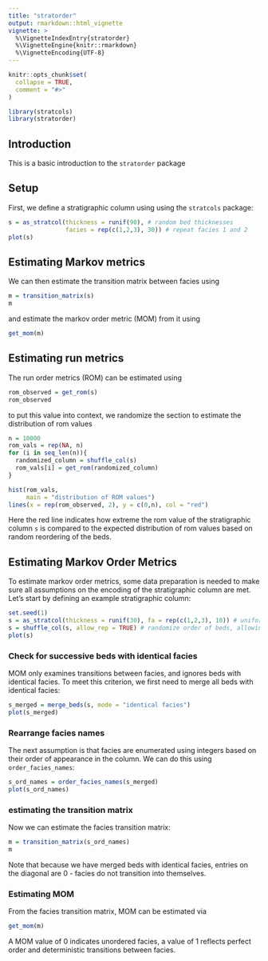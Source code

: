 ```yaml
---
title: "stratorder"
output: rmarkdown::html_vignette
vignette: >
  %\VignetteIndexEntry{stratorder}
  %\VignetteEngine{knitr::rmarkdown}
  %\VignetteEncoding{UTF-8}
---
```


```r
knitr::opts_chunk$set(
  collapse = TRUE,
  comment = "#>"
)
```

```r
library(stratcols)
library(stratorder)
```

## Introduction

This is a basic introduction to the `stratorder` package

## Setup

First, we define a stratigraphic column using using the `stratcols` package:

```r
s = as_stratcol(thickness = runif(90), # random bed thicknesses
                facies = rep(c(1,2,3), 30)) # repeat facies 1 and 2 
plot(s)
```

## Estimating Markov metrics

We can then estimate the transition matrix between facies using

```r
m = transition_matrix(s)
m
```
and estimate the markov order metric (MOM) from it using

```r
get_mom(m)
```
## Estimating run metrics

The run order metrics (ROM) can be estimated using

```r
rom_observed = get_rom(s)
rom_observed
```
to put this value into context, we randomize the section to estimate the distribution of rom values

```r
n = 10000
rom_vals = rep(NA, n)
for (i in seq_len(n)){
  randomized_column = shuffle_col(s)
  rom_vals[i] = get_rom(randomized_column)
}

hist(rom_vals,
     main = "distribution of ROM values")
lines(x = rep(rom_observed, 2), y = c(0,n), col = "red")
```
Here the red line indicates how extreme the rom value of the stratigraphic column `s` is compared to the expected distribution of rom values based on random reordering of the beds.

## Estimating Markov Order Metrics
To estimate markov order metrics, some data preparation is needed to make sure all assumptions on the encoding of the stratigraphic column are met. Let's start by defining an example stratigraphic column:

```r
set.seed(1)
s = as_stratcol(thickness = runif(30), fa = rep(c(1,2,3), 10)) # uniform bed thickness, ordered facies
s = shuffle_col(s, allow_rep = TRUE) # randomize order of beds, allowing  for repetitions
plot(s)

```

### Check for successive beds with identical facies

MOM only examines transitions between facies, and ignores beds with identical facies. To meet this criterion, we first need to merge all beds with identical facies:

```r
s_merged = merge_beds(s, mode = "identical facies")
plot(s_merged)
```
### Rearrange facies names

The next assumption is that facies are enumerated using integers based on their order of appearance in the column. We can do this using `order_facies_names`:

```r
s_ord_names = order_facies_names(s_merged)
plot(s_ord_names)
```
### estimating the transition matrix

Now we can estimate the facies transition matrix:

```r
m = transition_matrix(s_ord_names)
m
```

Note that because we have merged beds with identical facies, entries on the diagonal are 0 - facies do not transition into themselves.

### Estimating MOM 

From the facies transition matrix, MOM can be estimated via

```r
get_mom(m)
```
A MOM  value of 0 indicates unordered facies, a value of 1 reflects perfect order and deterministic transitions between facies.
